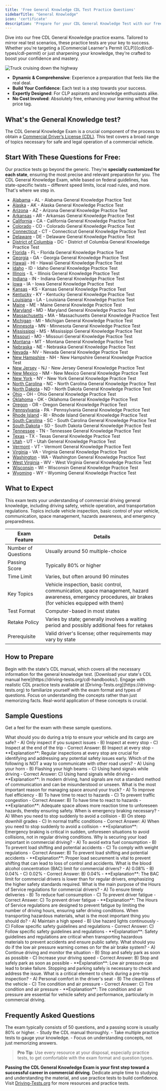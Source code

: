 ```yaml
---
title: 'Free General Knowledge CDL Test Practice Questions'
sidebarTitle: "General Knowledge"
icon: 'certificate'
description: 'Prepare for your CDL General Knowledge Test with our free online practice exams. Comprehensive, real exam-like questions to enhance your understanding and readiness for the actual test.'
---
```

<Snippet file="andrei.mdx" />
Dive into our free CDL General Knowledge practice exams. Tailored to mirror real test scenarios, these practice tests are your key to success. Whether you're targeting a [Commercial Learner's Permit (CLP)](cdl/cdl-types/cdl-permit) or just sharpening your knowledge, they're crafted to boost your confidence and mastery.

![Truck cruising down the highway](https://driving-tests.org/wp-content/uploads/2023/12/tr15.jpg)

- **Dynamic & Comprehensive**: Experience a preparation that feels like the real deal.
- **Build Your Confidence**: Each test is a step towards your success.
- **Expertly Designed**: For CLP aspirants and knowledge enthusiasts alike.
- **No Cost Involved**: Absolutely free, enhancing your learning without the price tag.

## What's the General Knowledge test?
The CDL General Knowledge Exam is a crucial component of the process to obtain a [Commercial Driver’s License (CDL)](/cdl/introduction). This test covers a broad range of topics necessary for safe and legal operation of a commercial vehicle.

## Start With These Questions for Free:
Our practice tests go beyond the generic. They're **specially customized for each state**, ensuring the most precise and relevant preparation for you. The CDL General Knowledge Exam, while based on federal guidelines, has state-specific twists – different speed limits, local road rules, and more. That's where we step in.

- [Alabama](https://driving-tests.org/alabama/#cdl-general-knowledge) - AL - Alabama General Knowledge Practice Test
- [Alaska](https://driving-tests.org/alaska/#cdl-general-knowledge) - AK - Alaska General Knowledge Practice Test
- [Arizona](https://driving-tests.org/arizona/#cdl-general-knowledge) - AZ - Arizona General Knowledge Practice Test
- [Arkansas](https://driving-tests.org/arkansas/#cdl-general-knowledge) - AR - Arkansas General Knowledge Practice Test
- [California](https://driving-tests.org/california/#cdl-general-knowledge) - CA - California General Knowledge Practice Test
- [Colorado](https://driving-tests.org/colorado/#cdl-general-knowledge) - CO - Colorado General Knowledge Practice Test
- [Connecticut](https://driving-tests.org/connecticut/#cdl-general-knowledge) - CT - Connecticut General Knowledge Practice Test
- [Delaware](https://driving-tests.org/delaware/#cdl-general-knowledge) - DE - Delaware General Knowledge Practice Test
- [District of Columbia](https://driving-tests.org/district-columbia/#cdl-general-knowledge) - DC - District of Columbia General Knowledge Practice Test
- [Florida](https://driving-tests.org/florida/#cdl-general-knowledge) - FL - Florida General Knowledge Practice Test
- [Georgia](https://driving-tests.org/georgia/#cdl-general-knowledge) - GA - Georgia General Knowledge Practice Test
- [Hawaii](https://driving-tests.org/hawaii/#cdl-general-knowledge) - HI - Hawaii General Knowledge Practice Test
- [Idaho](https://driving-tests.org/idaho/#cdl-general-knowledge) - ID - Idaho General Knowledge Practice Test
- [Illinois](https://driving-tests.org/illinois/#cdl-general-knowledge) - IL - Illinois General Knowledge Practice Test
- [Indiana](https://driving-tests.org/indiana/#cdl-general-knowledge) - IN - Indiana General Knowledge Practice Test
- [Iowa](https://driving-tests.org/iowa/#cdl-general-knowledge) - IA - Iowa General Knowledge Practice Test
- [Kansas](https://driving-tests.org/kansas/#cdl-general-knowledge) - KS - Kansas General Knowledge Practice Test
- [Kentucky](https://driving-tests.org/kentucky/#cdl-general-knowledge) - KY - Kentucky General Knowledge Practice Test
- [Louisiana](https://driving-tests.org/louisiana/#cdl-general-knowledge) - LA - Louisiana General Knowledge Practice Test
- [Maine](https://driving-tests.org/maine/#cdl-general-knowledge) - ME - Maine General Knowledge Practice Test
- [Maryland](https://driving-tests.org/maryland/#cdl-general-knowledge) - MD - Maryland General Knowledge Practice Test
- [Massachusetts](https://driving-tests.org/massachusetts/#cdl-general-knowledge) - MA - Massachusetts General Knowledge Practice Test
- [Michigan](https://driving-tests.org/michigan/#cdl-general-knowledge) - MI - Michigan General Knowledge Practice Test
- [Minnesota](https://driving-tests.org/minnesota/#cdl-general-knowledge) - MN - Minnesota General Knowledge Practice Test
- [Mississippi](https://driving-tests.org/mississippi/#cdl-general-knowledge) - MS - Mississippi General Knowledge Practice Test
- [Missouri](https://driving-tests.org/missouri/#cdl-general-knowledge) - MO - Missouri General Knowledge Practice Test
- [Montana](https://driving-tests.org/montana/#cdl-general-knowledge) - MT - Montana General Knowledge Practice Test
- [Nebraska](https://driving-tests.org/nebraska/#cdl-general-knowledge) - NE - Nebraska General Knowledge Practice Test
- [Nevada](https://driving-tests.org/nevada/#cdl-general-knowledge) - NV - Nevada General Knowledge Practice Test
- [New Hampshire](https://driving-tests.org/new-hampshire/#cdl-general-knowledge) - NH - New Hampshire General Knowledge Practice Test
- [New Jersey](https://driving-tests.org/new-jersey/#cdl-general-knowledge) - NJ - New Jersey General Knowledge Practice Test
- [New Mexico](https://driving-tests.org/new-mexico/#cdl-general-knowledge) - NM - New Mexico General Knowledge Practice Test
- [New York](https://driving-tests.org/new-york/#cdl-general-knowledge) - NY - New York General Knowledge Practice Test
- [North Carolina](https://driving-tests.org/north-carolina/#cdl-general-knowledge) - NC - North Carolina General Knowledge Practice Test
- [North Dakota](https://driving-tests.org/north-dakota/#cdl-general-knowledge) - ND - North Dakota General Knowledge Practice Test
- [Ohio](https://driving-tests.org/ohio/#cdl-general-knowledge) - OH - Ohio General Knowledge Practice Test
- [Oklahoma](https://driving-tests.org/oklahoma/#cdl-general-knowledge) - OK - Oklahoma General Knowledge Practice Test
- [Oregon](https://driving-tests.org/oregon/#cdl-general-knowledge) - OR - Oregon General Knowledge Practice Test
- [Pennsylvania](https://driving-tests.org/pennsylvania/#cdl-general-knowledge) - PA - Pennsylvania General Knowledge Practice Test
- [Rhode Island](https://driving-tests.org/rhode-island/#cdl-general-knowledge) - RI - Rhode Island General Knowledge Practice Test
- [South Carolina](https://driving-tests.org/south-carolina/#cdl-general-knowledge) - SC - South Carolina General Knowledge Practice Test
- [South Dakota](https://driving-tests.org/south-dakota/#cdl-general-knowledge) - SD - South Dakota General Knowledge Practice Test
- [Tennessee](https://driving-tests.org/tennessee/#cdl-general-knowledge) - TN - Tennessee General Knowledge Practice Test
- [Texas](https://driving-tests.org/texas/#cdl-general-knowledge) - TX - Texas General Knowledge Practice Test
- [Utah](https://driving-tests.org/utah/#cdl-general-knowledge) - UT - Utah General Knowledge Practice Test
- [Vermont](https://driving-tests.org/vermont/#cdl-general-knowledge) - VT - Vermont General Knowledge Practice Test
- [Virginia](https://driving-tests.org/virginia/#cdl-general-knowledge) - VA - Virginia General Knowledge Practice Test
- [Washington](https://driving-tests.org/washington/#cdl-general-knowledge) - WA - Washington General Knowledge Practice Test
- [West Virginia](https://driving-tests.org/west-virginia/#cdl-general-knowledge) - WV - West Virginia General Knowledge Practice Test
- [Wisconsin](https://driving-tests.org/wisconsin/#cdl-general-knowledge) - WI - Wisconsin General Knowledge Practice Test
- [Wyoming](https://driving-tests.org/wyoming/#cdl-general-knowledge) - WY - Wyoming General Knowledge Practice Test


## What to Expect

<AccordionGroup>
  <Accordion title="What is tested on the CDL General Knowledge Exam?">
    This exam tests your understanding of commercial driving general knowledge, including driving safety, vehicle operation, and transportation regulations.
  </Accordion>

  <Accordion title="Key Topics Covered">
    Topics include vehicle inspection, basic control of your vehicle, communication, space management, hazards awareness, and emergency preparedness.
  </Accordion>
</AccordionGroup>

| Exam Feature           | Details                                   |
|------------------------|-------------------------------------------|
| Number of Questions    | Usually around 50 multiple-choice         |
| Passing Score          | Typically 80% or higher                   |
| Time Limit             | Varies, but often around 90 minutes       |
| Key Topics             | Vehicle inspection, basic control, communication, space management, hazard awareness, emergency procedures, air brakes (for vehicles equipped with them) |
| Test Format            | Computer-based in most states             |
| Retake Policy          | Varies by state; generally involves a waiting period and possibly additional fees for retakes |
| Prerequisite           | Valid driver's license; other requirements may vary by state |



## How to Prepare

<Steps>
  <Step title="Study CDL Manual">
    Begin with the state's CDL manual, which covers all the necessary information for the general knowledge test. [Download your state's CDL manual here](https://driving-tests.org/cdl-handbooks/).
  </Step>

  <Step title="Take Practice Tests">
    Engage with realistic CDL practice tests available at [Driving-Tests.org](https://driving-tests.org) to familiarize yourself with the exam format and types of questions.
  </Step>

  <Step title="Understand the Concepts">
    Focus on understanding the concepts rather than just memorizing facts. Real-world application of these concepts is crucial.
  </Step>
</Steps>

## Sample Questions

Get a feel for the exam with these sample questions.

<AccordionGroup>
  <Accordion title="Question 1: Vehicle Inspection">
    What should you do during a trip to ensure your vehicle and its cargo are safe?
    - A) Only inspect if you suspect issues
    - B) Inspect at every stop
    - C) Inspect at the end of the trip
    - Correct Answer: B) Inspect at every stop
    - **Explanation**: Regular inspections at every stop are crucial for identifying and addressing any potential safety issues early.
  </Accordion>

  <Accordion title="Question 2: Communicating with Other Road Users">
    Which of the following is NOT a way to communicate with other road users?
    - A) Using your horn
    - B) Flashing your high beams
    - C) Using hand signals while driving
    - Correct Answer: C) Using hand signals while driving
    - **Explanation**: In modern driving, hand signals are not a standard method of communication and can be misunderstood or unseen.
  </Accordion>

  <Accordion title="Question 3: Managing Space">
    What is the most important reason for managing space around your truck?
    - A) To improve fuel efficiency
    - B) To have time to react to hazards
    - C) To prevent traffic congestion
    - Correct Answer: B) To have time to react to hazards
    - **Explanation**: Adequate space allows more reaction time to unforeseen hazards, thereby ensuring safety.
  </Accordion>

  <Accordion title="Question 4: Emergency Braking">
    When is emergency braking necessary?
    - A) When you need to stop suddenly to avoid a collision
    - B) On steep downhill grades
    - C) In normal traffic conditions
    - Correct Answer: A) When you need to stop suddenly to avoid a collision
    - **Explanation**: Emergency braking is critical in sudden, unforeseen situations to avoid collisions, not in regular driving conditions.
  </Accordion>

  <Accordion title="Question 5: Load Securement">
    Why is securing your load important in commercial driving?
    - A) To avoid extra fuel consumption
    - B) To prevent load shifting and potential accidents
    - C) To comply with weight regulations
    - Correct Answer: B) To prevent load shifting and potential accidents
    - **Explanation**: Proper load securement is vital to prevent shifting that can lead to loss of control and accidents.
  </Accordion>

  <Accordion title="Question 6: Alcohol and Drug Rules">
    What is the blood alcohol concentration (BAC) limit for commercial drivers?
    - A) 0.08%
    - B) 0.04%
    - C) 0.02%
    - Correct Answer: B) 0.04%
    - **Explanation**: The BAC limit for commercial drivers is lower than for regular drivers, emphasizing the higher safety standards required.
  </Accordion>

  <Accordion title="Question 7: Hours of Service Regulations">
    What is the main purpose of the Hours of Service regulations for commercial drivers?
    - A) To ensure timely deliveries
    - B) To reduce fuel consumption
    - C) To prevent driver fatigue
    - Correct Answer: C) To prevent driver fatigue
    - **Explanation**: The Hours of Service regulations are designed to prevent fatigue by limiting the number of driving hours, ensuring safer driving conditions.
  </Accordion>

  <Accordion title="Question 8: Hazardous Materials">
    When transporting hazardous materials, what is the most important thing you should do?
    - A) Maintain a high speed
    - B) Use hazard lights continuously
    - C) Follow specific safety guidelines and regulations
    - Correct Answer: C) Follow specific safety guidelines and regulations
    - **Explanation**: Safety guidelines and regulations are critical when transporting hazardous materials to prevent accidents and ensure public safety.
  </Accordion>

  <Accordion title="Question 9: Air Brakes System">
    What should you do if the low air pressure warning comes on for the air brake system?
    - A) Continue driving and monitor the situation
    - B) Stop and safely park as soon as possible
    - C) Increase your driving speed
    - Correct Answer: B) Stop and safely park as soon as possible
    - **Explanation**: Low air pressure can lead to brake failure. Stopping and parking safely is necessary to check and address the issue.
  </Accordion>

  <Accordion title="Question 10: Pre-Trip Inspection">
    What is a critical element to check during a pre-trip inspection?
    - A) Personal comfort in the driver's seat
    - B) The cleanliness of the vehicle
    - C) Tire condition and air pressure
    - Correct Answer: C) Tire condition and air pressure
    - **Explanation**: Tire condition and air pressure are essential for vehicle safety and performance, particularly in commercial driving.
  </Accordion>

</AccordionGroup>


## Frequently Asked Questions

<AccordionGroup>
  <Accordion title="How many questions are on the CDL General Knowledge exam?">
    The exam typically consists of 50 questions, and a passing score is usually 80% or higher.
  </Accordion>

  <Accordion title="How can I best prepare for the test?">
    - Study the CDL manual thoroughly.
    - Take multiple practice tests to gauge your knowledge.
    - Focus on understanding concepts, not just memorizing answers.
  </Accordion>
</AccordionGroup>

> **Pro Tip**: Use every resource at your disposal, especially practice tests, to get comfortable with the exam format and question types.

**Passing the CDL General Knowledge Exam is your first step toward a successful career in commercial driving**. Dedicate ample time to studying and understanding the material, and use practice tests to build confidence. Visit [Driving-Tests.org](https://driving-tests.org) for more resources and practice tests.

<Snippet file="cdl-premium.mdx" />